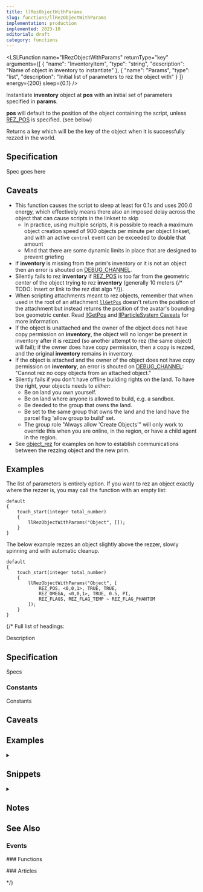 ```yaml
---
title: llRezObjectWithParams
slug: functions/llRezObjectWithParams
implementation: production
implemented: 2023-10
editorial: draft
category: functions
---
```


<LSLFunction
	name="llRezObjectWithParams"
	returnType="key"
	arguments={[
	{
		"name": "InventoryItem",
		"type": "string",
		"description": "Name of object in inventory to instantiate"
	},
	{
		"name": "Params",
		"type": "list",
		"description": "Initial list of parameters to rez the object with"
	}
]}
	energy={200}
	sleep={0.1}
/>

Instantiate **inventory** object at **pos** with an initial set of parameters specified in **params**.

**pos** will default to the position of the object containing the script, unless [REZ_POS](/constants/REZ_POS) is specified. (see below)

Returns a key which will be the key of the object when it is successfully rezzed in the world.

## Specification

Spec goes here

## Caveats

* This function causes the script to sleep at least for 0.1s and uses 200.0 energy, which effectively means there also an imposed delay across the object that can cause scripts in the linkset to skip
	* In practice, using multiple scripts, it is possible to reach a maximum object creation speed of 900 objects per minute per object linkset, and with an active `control` event can be exceeded to double that amount
	* Mind that there are some dynamic limits in place that are designed to prevent griefing
* If **inventory** is missing from the prim's inventory or it is not an object then an error is shouted on [DEBUG_CHANNEL](/constants/DEBUG_CHANNEL).
* Silently fails to rez **inventory** if [REZ_POS](/constants/REZ_POS) is too far from the geometric center of the object trying to rez **inventory** (generally 10 meters {/* TODO: Insert or link to the rez dist algo */}).
* When scripting attachments meant to rez objects, remember that when used in the root of an attachment <code>[llGetPos](/functions/llGetPos)</code> doesn't return the position of the attachment but instead returns the position of the avatar's bounding box geometric center. Read [llGetPos](/functions/llGetPos) and [llParticleSystem Caveats](/functions/llParticleSystem) for more information.
* If the object is unattached and the owner of the object does not have copy permission on **inventory**, the object will no longer be present in inventory after it is rezzed (so another attempt to rez (the same object) will fail); if the owner does have copy permission, then a copy is rezzed, and the original **inventory** remains in inventory.
* If the object is attached and the owner of the object does not have copy permission on **inventory**, an error is shouted on [DEBUG_CHANNEL](/constants/DEBUG_CHANNEL): "Cannot rez no copy objects from an attached object."
* Silently fails if you don't have offline building rights on the land. To have the right, your objects needs to *either*: 
	* Be on land you own yourself.
	* Be on land where anyone is allowed to build, e.g. a sandbox. 
	* Be deeded to the group that owns the land.
	* Be set to the same group that owns the land and the land have the parcel flag 'allow group to build' set.
	* The group role "Always allow 'Create Objects'" will only work to override this when you are online, in the region, or have a child agent in the region.
* See [object_rez](/events/object_rez) for examples on how to establish communications between the rezzing object and the new prim.


## Examples

The list of parameters is entirely option. If you want to rez an object exactly where the rezzer is, you may call the function with an empty list:

```lsl
default
{
	touch_start(integer total_number)
	{
		llRezObjectWithParams("Object", []);
	}
}
```

The below example rezzes an object slightly above the rezzer, slowly spinning and with automatic cleanup.

```lsl
default
{
	touch_start(integer total_number)
	{
		llRezObjectWithParams("Object", [
			REZ_POS, <0,0,1>, TRUE, TRUE,
			REZ_OMEGA, <0,0,1>, TRUE, 0.5, PI,
			REZ_FLAGS, REZ_FLAG_TEMP ~ REZ_FLAG_PHANTOM
		]);
	}
}
```





{/* Full list of headings:

Description

## Specification

Specs

### Constants

Constants

## Caveats

## Examples

<details>
	<summary></summary>
	
	<Code lang="lsl">
		// Full Example LSL Script
	</Code>
</details>

## Snippets

<details>
	<summary></summary>
	
	<Code lang="lsl">
		// Small snippet
	</Code>
</details>

## Notes

## See Also

### Events

### Functions

### Articles

*/}